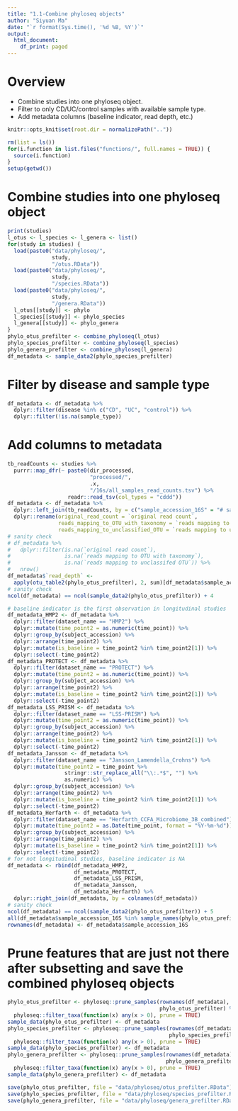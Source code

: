 ```yaml
---
title: "1.1-Combine phyloseq objects"
author: "Siyuan Ma"
date: "`r format(Sys.time(), '%d %B, %Y')`"
output: 
  html_document:
    df_print: paged
---
```

# Overview
- Combine studies into one phyloseq object.
- Filter to only CD/UC/control samples with available sample type.
- Add metadata columns (baseline indicator, read depth, etc.)

```r
knitr::opts_knit$set(root.dir = normalizePath(".."))
```
```r
rm(list = ls())
for(i.function in list.files("functions/", full.names = TRUE)) {
  source(i.function)
}
setup(getwd())
```

# Combine studies into one phyloseq object

```r
print(studies)
l_otus <- l_species <- l_genera <- list()
for(study in studies) {
  load(paste0("data/phyloseq/",
              study,
              "/otus.RData"))
  load(paste0("data/phyloseq/",
              study,
              "/species.RData"))
  load(paste0("data/phyloseq/",
              study,
              "/genera.RData"))
  l_otus[[study]] <- phylo
  l_species[[study]] <- phylo_species
  l_genera[[study]] <- phylo_genera
}
phylo_otus_prefilter <- combine_phyloseq(l_otus)
phylo_species_prefilter <- combine_phyloseq(l_species)
phylo_genera_prefilter <- combine_phyloseq(l_genera)
df_metadata <- sample_data2(phylo_species_prefilter)
```

# Filter by disease and sample type

```r
df_metadata <- df_metadata %>% 
  dplyr::filter(disease %in% c("CD", "UC", "control")) %>% 
  dplyr::filter(!is.na(sample_type))
```

# Add columns to metadata

```r
tb_readCounts <- studies %>% 
  purrr::map_dfr(~ paste0(dir_processed, 
                          "processed/", 
                          .x, 
                          "/16s/all_samples_read_counts.tsv") %>% 
                   readr::read_tsv(col_types = "cddd"))
df_metadata <- df_metadata %>% 
  dplyr::left_join(tb_readCounts, by = c("sample_accession_16S" = "# sample")) %>% 
  dplyr::rename(original_read_count = `original read count`,
                reads_mapping_to_OTU_with_taxonomy = `reads mapping to OTU with taxonomy`,
                reads_mapping_to_unclassified_OTU = `reads mapping to unclassifed OTU`)
# sanity check
# df_metadata %>% 
#   dplyr::filter(is.na(`original read count`),
#                 is.na(`reads mapping to OTU with taxonomy`),
#                 is.na(`reads mapping to unclassifed OTU`)) %>% 
#   nrow()
df_metadata$`read_depth` <- 
  apply(otu_table2(phylo_otus_prefilter), 2, sum)[df_metadata$sample_accession_16S]
# sanity check
ncol(df_metadata) == ncol(sample_data2(phylo_otus_prefilter)) + 4
```

```r
# baseline indicator is the first observation in longitudinal studies
df_metadata_HMP2 <- df_metadata %>% 
  dplyr::filter(dataset_name == "HMP2") %>% 
  dplyr::mutate(time_point2 = as.numeric(time_point)) %>% 
  dplyr::group_by(subject_accession) %>% 
  dplyr::arrange(time_point2) %>% 
  dplyr::mutate(is_baseline = time_point2 %in% time_point2[1]) %>% 
  dplyr::select(-time_point2)
df_metadata_PROTECT <- df_metadata %>% 
  dplyr::filter(dataset_name == "PROTECT") %>% 
  dplyr::mutate(time_point2 = as.numeric(time_point)) %>% 
  dplyr::group_by(subject_accession) %>% 
  dplyr::arrange(time_point2) %>% 
  dplyr::mutate(is_baseline = time_point2 %in% time_point2[1]) %>% 
  dplyr::select(-time_point2)
df_metadata_LSS_PRISM <- df_metadata %>% 
  dplyr::filter(dataset_name == "LSS-PRISM") %>% 
  dplyr::mutate(time_point2 = as.numeric(time_point)) %>% 
  dplyr::group_by(subject_accession) %>% 
  dplyr::arrange(time_point2) %>% 
  dplyr::mutate(is_baseline = time_point2 %in% time_point2[1]) %>% 
  dplyr::select(-time_point2)
df_metadata_Jansson <- df_metadata %>% 
  dplyr::filter(dataset_name == "Jansson_Lamendella_Crohns") %>% 
  dplyr::mutate(time_point2 = time_point %>% 
                  stringr::str_replace_all("\\:.*$", "") %>% 
                  as.numeric) %>% 
  dplyr::group_by(subject_accession) %>% 
  dplyr::arrange(time_point2) %>% 
  dplyr::mutate(is_baseline = time_point2 %in% time_point2[1]) %>% 
  dplyr::select(-time_point2)
df_metadata_Herfarth <- df_metadata %>% 
  dplyr::filter(dataset_name == "Herfarth_CCFA_Microbiome_3B_combined") %>% 
  dplyr::mutate(time_point2 = as.Date(time_point, format = "%Y-%m-%d")) %>% 
  dplyr::group_by(subject_accession) %>% 
  dplyr::arrange(time_point2) %>% 
  dplyr::mutate(is_baseline = time_point2 %in% time_point2[1]) %>% 
  dplyr::select(-time_point2)
# for not longitudinal studies, baseline indicator is NA
df_metadata <- rbind(df_metadata_HMP2,
                     df_metadata_PROTECT,
                     df_metadata_LSS_PRISM,
                     df_metadata_Jansson,
                     df_metadata_Herfarth) %>% 
  dplyr::right_join(df_metadata, by = colnames(df_metadata))
# sanity check
ncol(df_metadata) == ncol(sample_data2(phylo_otus_prefilter)) + 5
all(df_metadata$sample_accession_16S %in% sample_names(phylo_otus_prefilter))
rownames(df_metadata) <- df_metadata$sample_accession_16S
```

# Prune features that are just not there after subsetting and save the combined phyloseq objects

```r
phylo_otus_prefilter <- phyloseq::prune_samples(rownames(df_metadata), 
                                                phylo_otus_prefilter) %>% 
  phyloseq::filter_taxa(function(x) any(x > 0), prune = TRUE)
sample_data(phylo_otus_prefilter) <- df_metadata
phylo_species_prefilter <- phyloseq::prune_samples(rownames(df_metadata), 
                                                   phylo_species_prefilter) %>% 
  phyloseq::filter_taxa(function(x) any(x > 0), prune = TRUE)
sample_data(phylo_species_prefilter) <- df_metadata
phylo_genera_prefilter <- phyloseq::prune_samples(rownames(df_metadata), 
                                                  phylo_genera_prefilter) %>% 
  phyloseq::filter_taxa(function(x) any(x > 0), prune = TRUE)
sample_data(phylo_genera_prefilter) <- df_metadata

save(phylo_otus_prefilter, file = "data/phyloseq/otus_prefilter.RData")
save(phylo_species_prefilter, file = "data/phyloseq/species_prefilter.RData")
save(phylo_genera_prefilter, file = "data/phyloseq/genera_prefilter.RData")
```